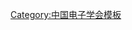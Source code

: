 {{Navbox
| name   = 中国电子学会第九届理事会
| title  = [[中国电子学会]]第九届理事会
| above  = 2012年4月－2018年12月
| bodyclass = hlist
| group1 = 名誉理事长
| list1  = [[吴基传]]
| group2 = 名誉副理事长
| list2  = 
* [[邬贺铨]]
* [[刘汝林]]
* [[李未|李　未]]
* [[李德毅]]
| group3 = 理事长
| list3  = [[娄勤俭]]{{to}}[[怀进鹏]]
| group4 = 副理事长
| list4  = 
* [[刘汝林]]（改任）
* [[邬贺铨]]（改任）
* [[李未|李　未]]（改任）
* [[芮晓武]]
* [[邱勇|邱　勇]]
* [[周子学]]
* [[熊群力]]
* [[王海峰]]（增补）
* [[李树深]]（增补）
* [[张军 (航空交通工程技术专家)|张　军]]（增补）
* [[陆建华]]（增补）
* [[徐晓兰]]（增补）
* [[梅宏|梅　宏]]（增补）
* [[蒋亚非]]（增补）
| group5 = 秘书长
| list5  = [[徐晓兰]]（兼）
| group6 = 
| list6  = 
}}<noinclude>
{{collapsible option}}
[[Category:中国电子学会模板]]
</noinclude>